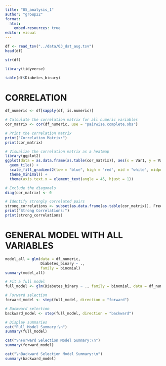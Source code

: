 ```yaml
---
title: "05_analysis_1"
author: "group22"
format:
  html:
    embed-resources: true
editor: visual
---
```


```r
df <- read_tsv("../data/03_dat_aug.tsv")
head(df)
```

```r
str(df)
```

```r
library(tidyverse)
```

```r
table(df$Diabetes_binary)
```

# CORRELATION

```r
df_numeric <- df[sapply(df, is.numeric)]
```

```r
# Calculate the correlation matrix for all numeric variables
cor_matrix <- cor(df_numeric, use = "pairwise.complete.obs")

# Print the correlation matrix
print("Correlation Matrix:")
print(cor_matrix)
```

```r
# Visualize the correlation matrix as a heatmap
library(ggplot2)
ggplot(data = as.data.frame(as.table(cor_matrix)), aes(x = Var1, y = Var2, fill = Freq)) +
  geom_tile() +
  scale_fill_gradient2(low = "blue", high = "red", mid = "white", midpoint = 0, limit = c(-1, 1), space = "Lab", name = "Correlation") +
  theme_minimal() +
  theme(axis.text.x = element_text(angle = 45, hjust = 1))
```

```r
# Exclude the diagonals
diag(cor_matrix) <- 0

# Identify strongly correlated pairs
strong_correlations <- subset(as.data.frame(as.table(cor_matrix)), Freq > 0.45 | Freq < -0.45)
print("Strong Correlations:")
print(strong_correlations)
```

# GENERAL MODEL WITH ALL VARIABLES

```r
model_all = glm(data = df_numeric,
                Diabetes_binary ~ .,
                family = binomial)
summary(model_all)
```

```r
# Fit a full model
full_model <- glm(Diabetes_binary ~ ., family = binomial, data = df_numeric)

# Forward selection
forward_model <- step(full_model, direction = "forward")

# Backward selection
backward_model <- step(full_model, direction = "backward")

# Display summaries
cat("Full Model Summary:\n")
summary(full_model)

cat("\nForward Selection Model Summary:\n")
summary(forward_model)

cat("\nBackward Selection Model Summary:\n")
summary(backward_model)
```
